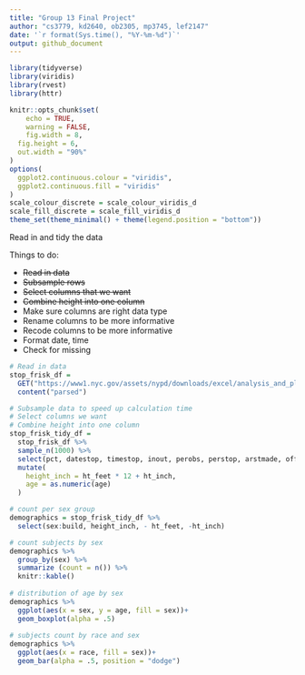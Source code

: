 ```yaml
---
title: "Group 13 Final Project"
author: "cs3779, kd2640, ob2305, mp3745, lef2147"
date: '`r format(Sys.time(), "%Y-%m-%d")`'
output: github_document
---
```



```r
library(tidyverse)
library(viridis)
library(rvest)
library(httr)

knitr::opts_chunk$set(
	echo = TRUE,
	warning = FALSE,
	fig.width = 8, 
  fig.height = 6,
  out.width = "90%"
)
options(
  ggplot2.continuous.colour = "viridis",
  ggplot2.continuous.fill = "viridis"
)
scale_colour_discrete = scale_colour_viridis_d
scale_fill_discrete = scale_fill_viridis_d
theme_set(theme_minimal() + theme(legend.position = "bottom"))
```


Read in and tidy the data

Things to do:

* ~~Read in data~~
* ~~Subsample rows~~
* ~~Select columns that we want~~
* ~~Combine height into one column~~
* Make sure columns are right data type
* Rename columns to be more informative
* Recode columns to be more informative
* Format date, time
* Check for missing
```r
# Read in data
stop_frisk_df = 
  GET("https://www1.nyc.gov/assets/nypd/downloads/excel/analysis_and_planning/stop-question-frisk/sqf-2016.csv") %>% 
  content("parsed") 
```

```r
# Subsample data to speed up calculation time
# Select columns we want
# Combine height into one column
stop_frisk_tidy_df =
  stop_frisk_df %>% 
  sample_n(1000) %>% 
  select(pct, datestop, timestop, inout, perobs, perstop, arstmade, offunif, frisked, searched, rf_vcrim, rf_othsw, rf_attir:ac_evasv, cs_furtv:cs_other, rf_knowl, sb_hdobj:sb_admis, rf_furt, rf_bulg, sex, race, age:othfeatr, city, xcoord, ycoord) %>% 
  mutate(
    height_inch = ht_feet * 12 + ht_inch,
    age = as.numeric(age)
  )
```


```r

# count per sex group
demographics = stop_frisk_tidy_df %>% 
  select(sex:build, height_inch, - ht_feet, -ht_inch) 

# count subjects by sex
demographics %>% 
  group_by(sex) %>% 
  summarize (count = n()) %>% 
  knitr::kable()
  
# distribution of age by sex
demographics %>% 
  ggplot(aes(x = sex, y = age, fill = sex))+
  geom_boxplot(alpha = .5)
  
# subjects count by race and sex 
demographics %>% 
  ggplot(aes(x = race, fill = sex))+
  geom_bar(alpha = .5, position = "dodge")
```


